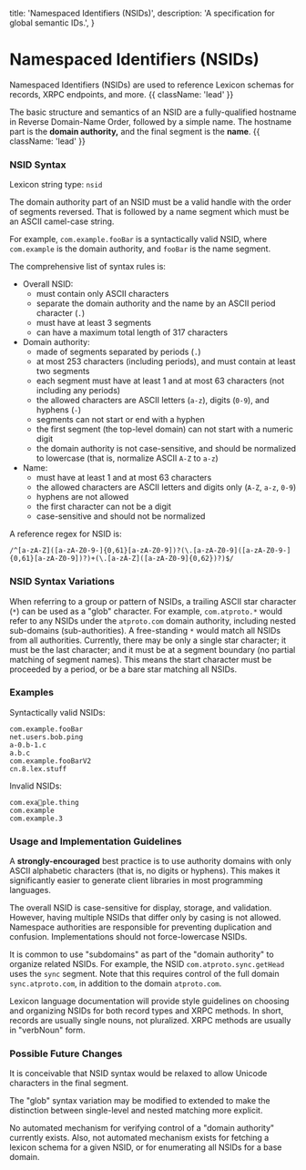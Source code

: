   title: 'Namespaced Identifiers (NSIDs)',
  description:
    'A specification for global semantic IDs.',
}

# Namespaced Identifiers (NSIDs)

Namespaced Identifiers (NSIDs) are used to reference Lexicon schemas for records, XRPC endpoints, and more. {{ className: 'lead' }}

The basic structure and semantics of an NSID are a fully-qualified hostname in Reverse Domain-Name Order, followed by a simple name. The hostname part is the **domain authority,** and the final segment is the **name**. {{ className: 'lead' }}


### NSID Syntax

Lexicon string type: `nsid`

The domain authority part of an NSID must be a valid handle with the order of segments reversed. That is followed by a name segment which must be an ASCII camel-case string.

For example, `com.example.fooBar` is a syntactically valid NSID, where `com.example` is the domain authority, and `fooBar` is the name segment.

The comprehensive list of syntax rules is:

- Overall NSID:
    - must contain only ASCII characters
    - separate the domain authority and the name by an ASCII period character (`.`)
    - must have at least 3 segments
    - can have a maximum total length of 317 characters
- Domain authority:
    - made of segments separated by periods (`.`)
    - at most 253 characters (including periods), and must contain at least two segments
    - each segment must have at least 1 and at most 63 characters (not including any periods)
    - the allowed characters are ASCII letters (`a-z`), digits (`0-9`), and hyphens (`-`)
    - segments can not start or end with a hyphen
    - the first segment (the top-level domain) can not start with a numeric digit
    - the domain authority is not case-sensitive, and should be normalized to lowercase (that is, normalize ASCII `A-Z` to `a-z`)
- Name:
    - must have at least 1 and at most 63 characters
    - the allowed characters are ASCII letters and digits only (`A-Z`, `a-z`, `0-9`)
    - hyphens are not allowed
    - the first character can not be a digit
    - case-sensitive and should not be normalized

A reference regex for NSID is:

```
/^[a-zA-Z]([a-zA-Z0-9-]{0,61}[a-zA-Z0-9])?(\.[a-zA-Z0-9]([a-zA-Z0-9-]{0,61}[a-zA-Z0-9])?)+(\.[a-zA-Z]([a-zA-Z0-9]{0,62})?)$/
```


### NSID Syntax Variations

When referring to a group or pattern of NSIDs, a trailing ASCII star character (`*`) can be used as a "glob" character. For example, `com.atproto.*` would refer to any NSIDs under the `atproto.com` domain authority, including nested sub-domains (sub-authorities). A free-standing `*` would match all NSIDs from all authorities. Currently, there may be only a single star character; it must be the last character; and it must be at a segment boundary (no partial matching of segment names). This means the start character must be proceeded by a period, or be a bare star matching all NSIDs.


### Examples

Syntactically valid NSIDs:

```
com.example.fooBar
net.users.bob.ping
a-0.b-1.c
a.b.c
com.example.fooBarV2
cn.8.lex.stuff
```

Invalid NSIDs:

```
com.exa💩ple.thing
com.example
com.example.3
```


### Usage and Implementation Guidelines

A **strongly-encouraged** best practice is to use authority domains with only ASCII alphabetic characters (that is, no digits or hyphens). This makes it significantly easier to generate client libraries in most programming languages.

The overall NSID is case-sensitive for display, storage, and validation. However, having multiple NSIDs that differ only by casing is not allowed. Namespace authorities are responsible for preventing duplication and confusion. Implementations should not force-lowercase NSIDs.

It is common to use "subdomains" as part of the "domain authority" to organize related NSIDs. For example, the NSID `com.atproto.sync.getHead` uses the `sync` segment. Note that this requires control of the full domain `sync.atproto.com`, in addition to the domain `atproto.com`.

Lexicon language documentation will provide style guidelines on choosing and organizing NSIDs for both record types and XRPC methods. In short, records are usually single nouns, not pluralized. XRPC methods are usually in "verbNoun" form.


### Possible Future Changes

It is conceivable that NSID syntax would be relaxed to allow Unicode characters in the final segment.

The "glob" syntax variation may be modified to extended to make the distinction between single-level and nested matching more explicit.

No automated mechanism for verifying control of a "domain authority" currently exists. Also, not automated mechanism exists for fetching a lexicon schema for a given NSID, or for enumerating all NSIDs for a base domain.
